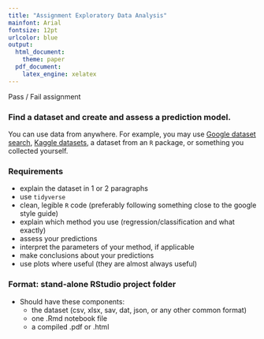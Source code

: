 ```yaml
---
title: "Assignment Exploratory Data Analysis"
mainfont: Arial
fontsize: 12pt
urlcolor: blue
output: 
  html_document:
    theme: paper
  pdf_document:
    latex_engine: xelatex
---
```


Pass / Fail assignment

### Find a dataset and create and assess a prediction model. 
You can use data from anywhere. For example, you may use [Google dataset search](https://toolbox.google.com/datasetsearch), [Kaggle datasets](https://www.kaggle.com/datasets), a dataset from an `R` package, or something you collected yourself.

### Requirements
- explain the dataset in 1 or 2 paragraphs
- use `tidyverse`
- clean, legible `R` code (preferably following something close to the google style guide)
- explain which method you use (regression/classification and what exactly)
- assess your predictions 
- interpret the parameters of your method, if applicable
- make conclusions about your predictions
- use plots where useful (they are almost always useful)

### Format: stand-alone RStudio project folder
- Should have these components:
  - the dataset (csv, xlsx, sav, dat, json, or any other common format)
  - one .Rmd notebook file
  - a compiled .pdf or .html
